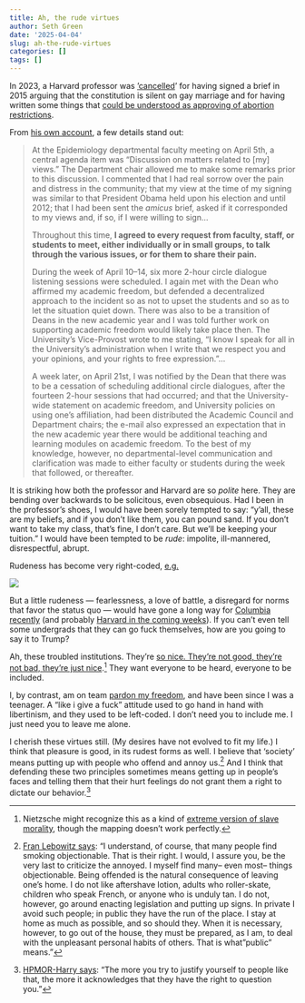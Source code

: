 ```yaml
---
title: Ah, the rude virtues
author: Seth Green
date: '2025-04-04'
slug: ah-the-rude-virtues
categories: []
tags: []
---
```


In 2023, a Harvard professor was ['](https://www.sciencedirect.com/science/article/pii/S2590113323000226)[cancelled](https://www.sciencedirect.com/science/article/pii/S2590113323000226)' for having signed a brief in 2015 arguing that the constitution is silent on gay marriage and for having written some things that [could be understood as approving of abortion restrictions](https://jamanetwork.com/journals/jamapsychiatry/article-abstract/2799598).

From [his own account](https://www.sciencedirect.com/science/article/pii/S2590113323000226), a few details stand out:

> At the Epidemiology departmental faculty meeting on April 5th, a central agenda item was “Discussion on matters related to [my] views.” The Department chair allowed me to make some remarks prior to this discussion. I commented that I had real sorrow over the pain and distress in the community; that my view at the time of my signing was similar to that President Obama held upon his election and until 2012; that I had been sent the *amicus* brief, asked if it corresponded to my views and, if so, if I were willing to sign...
>
> Throughout this time, **I agreed to every request from faculty, staff, or students to meet, either individually or in small groups, to talk through the various issues, or for them to share their pain.**
>
> During the week of April 10–14, six more 2-hour circle dialogue listening sessions were scheduled. I again met with the Dean who affirmed my academic freedom, but defended a decentralized approach to the incident so as not to upset the students and so as to let the situation quiet down. There was also to be a transition of Deans in the new academic year and I was told further work on supporting academic freedom would likely take place then. The University's Vice-Provost wrote to me stating, “I know I speak for all in the University's administration when I write that we respect you and your opinions, and your rights to free expression.”...
>
> A week later, on April 21st, I was notified by the Dean that there was to be a cessation of scheduling additional circle dialogues, after the fourteen 2-hour sessions that had occurred; and that the University-wide statement on academic freedom, and University policies on using one's affiliation, had been distributed the Academic Council and Department chairs; the e-mail also expressed an expectation that in the new academic year there would be additional teaching and learning modules on academic freedom. To the best of my knowledge, however, no departmental-level communication and clarification was made to either faculty or students during the week that followed, or thereafter.

It is striking how both the professor and Harvard are so *polite* here. They are bending over backwards to be solicitous, even obsequious. Had I been in the professor's shoes, I would have been sorely tempted to say: "y'all, these are my beliefs, and if you don't like them, you can pound sand. If you don't want to take my class, that's fine, I don't care. But we'll be keeping your tuition." I would have been tempted to be *rude*: impolite, ill-mannered, disrespectful, abrupt.

Rudeness has become very right-coded, [e.g.](https://x.com/CathyYoung63/status/1907918499575738577)

![](images/rude-tweet.png)

But a little rudeness — fearlessness, a love of battle, a disregard for norms that favor the status quo — would have gone a long way for [Columbia recently](https://setharielgreen.com/blog/columbia-is-scared-of-discovery/) (and probably [Harvard in the coming weeks](https://www.nytimes.com/2025/04/01/us/republicans-harvard-funding.html)). If you can't even tell some undergrads that they can go fuck themselves, how are you going to say it to Trump?

Ah, these troubled institutions. They're [so nice. They're not good, they're not bad, they're just nice](https://youtu.be/W0XC2M465yU?si=RfkzFJ0QeKSAgdp2&t=84).[^1] They want everyone to be heard, everyone to be included.

[^1]: Nietzsche might recognize this as a kind of [extreme version of slave morality](https://www.gutenberg.org/files/52319/52319-h/52319-h.htm#:~:text=The%20revolt%20of%20the%20slaves%20in,we%20beautiful%20ones%2C%20we%20happy%20ones.%22), though the mapping doesn't work perfectly.

I, by contrast, am on team [pardon my freedom](https://www.youtube.com/watch?v=rrajuEyRLxs), and have been since I was a teenager. A "like i give a fuck" attitude used to go hand in hand with libertinism, and they used to be left-coded. I don't need you to include me. I just need you to leave me alone.

I cherish these virtues still. (My desires have not evolved to fit my life.) I think that pleasure is good, in its rudest forms as well. I believe that 'society' means putting up with people who offend and annoy us.[^2] And I think that defending these two principles sometimes means getting up in people's faces and telling them that their hurt feelings do not grant them a right to dictate our behavior.[^3]

[^2]: [Fran Lebowitz says](https://bolstablog.wordpress.com/2008/11/20/smoke/#more-1614): "I understand, of course, that many people find smoking objectionable. That is their right. I would, I assure you, be the very last to criticize the annoyed. I myself find many-- even most-- things objectionable. Being offended is the natural consequence of leaving one's home. I do not like aftershave lotion, adults who roller-skate, children who speak French, or anyone who is unduly tan. I do not, however, go around enacting legislation and putting up signs. In private I avoid such people; in public they have the run of the place. I stay at home as much as possible, and so should they. When it is necessary, however, to go out of the house, they must be prepared, as I am, to deal with the unpleasant personal habits of others. That is what "public" means."

[^3]: [HPMOR-Harry says](https://hpmor.com/chapter/48): “The more you try to justify yourself to people like that, the more it acknowledges that they have the right to question you.”
